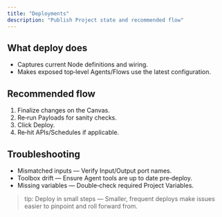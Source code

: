 ```yaml
---
title: "Deployments"
description: "Publish Project state and recommended flow"
---
```


## What deploy does

- Captures current Node definitions and wiring.
- Makes exposed top‑level Agents/Flows use the latest configuration.

## Recommended flow

1. Finalize changes on the Canvas.
2. Re‑run Payloads for sanity checks.
3. Click Deploy.
4. Re‑hit APIs/Schedules if applicable.

## Troubleshooting

- Mismatched inputs — Verify Input/Output port names.
- Toolbox drift — Ensure Agent tools are up to date pre‑deploy.
- Missing variables — Double‑check required Project Variables.

> tip: Deploy in small steps — Smaller, frequent deploys make issues easier to pinpoint and roll forward from.